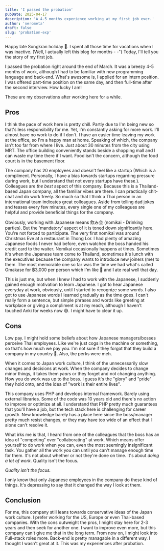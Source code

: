```yaml
---
title: 'I passed the probation'
pubDate: 2025-04-17
description: 'A 4-5 months experience working at my first job ever.'
author: 'nerometa'
draft: false
slug: 'probation-exp'
---
```


Happy late Songkran holiday 🙏. I spent all those time for vacations when I was inactive. (Well, I actually left this blog for months - -") Today, I'll tell you the story of my first job.

I passed the probation right around the end of March. It was a breezy 4-5 months of work, although I had to be familiar with new programming language and back-end. What's awesome is, I applied for an intern position. I was offered part-time position on the same day, and then full-time after the second interview. How lucky I am!

These are my observations after working here for a while.

## Pros

I think the pace of work here is pretty chill. Partly due to I'm being new so that's less responsibility for me. Yet, I'm constantly asking for more work. I'll almost have no work to do if I don't. I have an easier time leaving my work at the office, so I'm a happy man at home. Speaking of which, the company isn't too far from where I live. Just about 30 minutes from the city using MRT. The office building conveniently stands beside a shopping mall and I can waste my time there if I want. Food isn't the concern, although the food court is in the basement floor.

The company has 20 employees and doesn't feel like a startup (Which is a compliment. Personally, I have a bias towards startups regarding pressure during work, but I understand that not every startups have these.). Colleagues are _the best_ aspect of this company. Because this is a Thailand-based Japan company, all the familiar vibes are there. I can practically chit-chat and do work freely. So much so that I think a Thai person in an international team indicates great colleagues. Aside from telling dad jokes and teases every few minutes, every single one of my colleagues are helpful and provide beneficial things for the company.

Obviously, working with Japanese means 飲み会 (nomikai - Drinking parties). But the 'mandatory' aspect of it is toned down significantly here. You're not forced to participate. The very first nomikai was around Christmas Eve at a restaurant in Thong Lor. I had plenty of amazing Japanese foods I never had before, even watched the boss handed his credit card to the waiter. Nomikai occasionally happens at times. Sometimes it's when the Japanese team come to Thailand, sometimes it's lunch with the executives because the company wants to introduce new joiners (me) to them. The most memorable one so far was the time we had what's called Omakase for ฿3,000 per person which I'm like 🤯 and I ate real well that day.

This is just me, but when I knew I had to work with the Japanese, I suddenly gained enough motivation to learn Japanese. I got to hear Japanese everyday at work, obviously, until I started to recognize some words. I also got to use Japanese words I learned gradually as the time goes. I can't really form a sentence, but simple phrases and words like greeting at workplace or giving a compliment is at my reach, although I haven't touched Anki for weeks now 😅. I might have to clear it up.

## Cons

Low pay. I might hold some beliefs about how Japanese managers/bosses perceive Thai employees. Like we're just cogs in the machine or something, so that's how much we pay you. I'm not sure if they forgot that they build a company in my country 😬. Also, the perks were meh.

When it comes to Japan work culture, I think of the unnecessarily slow changes and decisions at work. When the company decides to change minor things, it takes them _years_ or they forget and not changing anything. How you do work was up to the boss. I guess it's the "glory" and "pride" they hold onto, and the idea of "work is their entire lives".

This company uses PHP and develops internal framework. Barely using external libraries. Some of the code was 10 years old and there's no action to improve or optimize at all. I understand that PHP pretty much guarantees that you'll have a job, but the tech stack here is challenging for career growth. New knowledge barely has a place here since the boss/manager pretty much resist changes, or they may have too wide of an effect that I alone can't resolve it.

What irks me is that, I heard from one of the colleagues that the boss has an idea of "competing" over "collaborating" at work. Which means offer yourself to do work when you can, even the most seemingly insignificant task. You gather all the work you can until you can't manage enough time for them. It's not about whether or not they're done on time. It's about _doing a lot of work_. Quality isn't the focus.

_Quality isn't the focus._

I only know that only Japanese employees in the company do these kind of things. It's depressing to say that it changed the way I look at them.

## Conclusion

For me, this company still leans towards conservative ideas of the Japan work culture. I prefer working for the US, Europe or even Thai-based companies. With the cons outweight the pros, I might stay here for 2-3 years and then seek for another one. I want to improve even more, but this company can't give me that in the long term. From now on, I might look into Full-stack roles more. Back-end is pretty managable in a different way. I thought I wasn't great at it. This was my experiences after probation.
